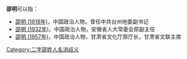 '''邵明'''可以指：
* [[邵明_(1918年)|邵明 (1918年)]]，中国政治人物，曾任中共台州地委副书记
* [[邵明_(1932年)|邵明 (1932年)]]，中国政治人物，安徽省人大常委会原副主任
* [[邵明_(1957年)|邵明 (1957年)]]，中国政治人物，甘肃省文化厅原厅长，甘肃省文联主席

{{disambig}}

[[Category:二字邵姓人名消歧义|Category:二字邵姓人名消歧义]]